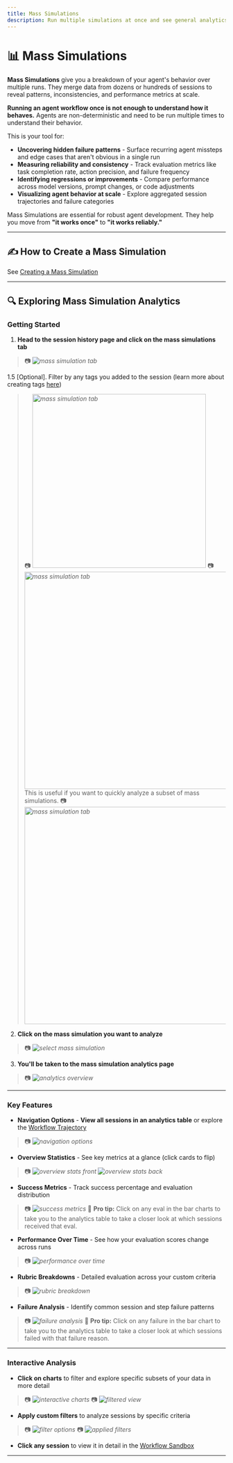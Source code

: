 ```yaml
---
title: Mass Simulations
description: Run multiple simulations at once and see general analytics for them.
---
```



# 📊 Mass Simulations

**Mass Simulations** give you a breakdown of your agent's behavior over multiple runs. They merge data from dozens or hundreds of sessions to reveal patterns, inconsistencies, and performance metrics at scale.

**Running an agent workflow once is not enough to understand how it behaves.** Agents are non-deterministic and need to be run multiple times to understand their behavior.

This is your tool for:
* **Uncovering hidden failure patterns** - Surface recurring agent missteps and edge cases that aren't obvious in a single run
* **Measuring reliability and consistency** - Track evaluation metrics like task completion rate, action precision, and failure frequency
* **Identifying regressions or improvements** - Compare performance across model versions, prompt changes, or code adjustments
* **Visualizing agent behavior at scale** - Explore aggregated session trajectories and failure categories

Mass Simulations are essential for robust agent development. They help you move from **"it works once"** to **"it works reliably."**

---

## ✍️ How to Create a Mass Simulation

See [Creating a Mass Simulation](/getting-started/masssim)

---

## 🔍 Exploring Mass Simulation Analytics

### Getting Started

1. **Head to the session history page and click on the mass simulations tab**
> 📷 _![mass simulation tab](/images/msa0.7.png)_

1.5 [Optional]. Filter by any tags you added to the session (learn more about creating tags [here](/getting-started/masssim#2-create-in-python-sdk))
> 📷 _<img src="/images/msa1.5.1.png" alt="mass simulation tab" width="400" />_
> 📷 _<img src="/images/msa1.5.2.png" alt="mass simulation tab" width="500" />_
This is useful if you want to quickly analyze a subset of mass simulations.
> 📷 _<img src="/images/msa1.5.3.png" alt="mass simulation tab" width="500" />_

2. **Click on the mass simulation you want to analyze**
> 📷 _![select mass simulation](/images/msa0.9.png)_

3. **You'll be taken to the mass simulation analytics page**
> 📷 _![analytics overview](/images/msa1.png)_

---

### Key Features

- **Navigation Options** - **View all sessions in an analytics table** or explore the [Workflow Trajectory](/features/workflow-trajectory)
> 📷 _![navigation options](/images/msa2.png)_

- **Overview Statistics** - See key metrics at a glance (click cards to flip)
> 📷 _![overview stats front](/images/msa3.png)_
> _![overview stats back](/images/msa4.png)_

- **Success Metrics** - Track success percentage and evaluation distribution
> 📷 _![success metrics](/images/msa5.png)_
> 🧠 **Pro tip:** Click on any eval in the bar charts to take you to the analytics table to take a closer look at which sessions received that eval.

- **Performance Over Time** - See how your evaluation scores change across runs
> 📷 _![performance over time](/images/msa6.png)_

- **Rubric Breakdowns** - Detailed evaluation across your custom criteria
> 📷 _![rubric breakdown](/images/msa7.png)_

- **Failure Analysis** - Identify common session and step failure patterns
> 📷 _![failure analysis](/images/msa8.png)_
> 🧠 **Pro tip:** Click on any failure in the bar chart to take you to the analytics table to take a closer look at which sessions failed with that failure reason.

---

### Interactive Analysis

- **Click on charts** to filter and explore specific subsets of your data in more detail
> 📷 _![interactive charts](/images/msa9.png)_
> 📷 _![filtered view](/images/msa10.png)_

- **Apply custom filters** to analyze sessions by specific criteria
> 📷 _![filter options](/images/msa12.png)_
> 📷 _![applied filters](/images/msa11.png)_

- **Click any session** to view it in detail in the [Workflow Sandbox](/features/workflow-sandbox)

---











